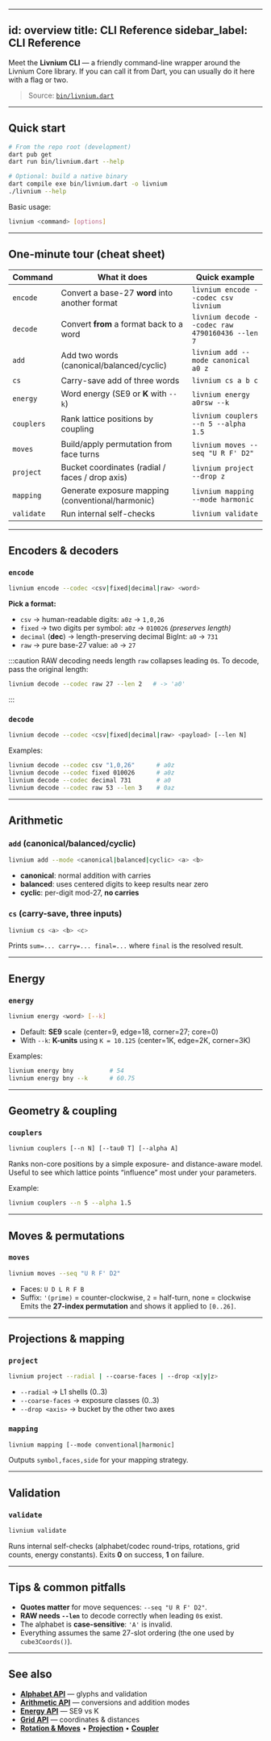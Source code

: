 
---
id: overview
title: CLI Reference
sidebar_label: CLI Reference
---

Meet the **Livnium CLI** — a friendly command-line wrapper around the Livnium Core library.
If you can call it from Dart, you can usually do it here with a flag or two.

> Source: [`bin/livnium.dart`](../../bin/livnium.dart)

---

## Quick start

```bash
# From the repo root (development)
dart pub get
dart run bin/livnium.dart --help

# Optional: build a native binary
dart compile exe bin/livnium.dart -o livnium
./livnium --help
````

Basic usage:

```bash
livnium <command> [options]
```

---

## One-minute tour (cheat sheet)

| Command    | What it does                                      | Quick example                                   |
| ---------- | ------------------------------------------------- | ----------------------------------------------- |
| `encode`   | Convert a base-27 **word** into another format    | `livnium encode --codec csv livnium`            |
| `decode`   | Convert **from** a format back to a word          | `livnium decode --codec raw 4790160436 --len 7` |
| `add`      | Add two words (canonical/balanced/cyclic)         | `livnium add --mode canonical a0 z`             |
| `cs`       | Carry-save add of three words                     | `livnium cs a b c`                              |
| `energy`   | Word energy (SE9 or **K** with `--k`)             | `livnium energy a0rsw --k`                      |
| `couplers` | Rank lattice positions by coupling                | `livnium couplers --n 5 --alpha 1.5`            |
| `moves`    | Build/apply permutation from face turns           | `livnium moves --seq "U R F' D2"`               |
| `project`  | Bucket coordinates (radial / faces / drop axis)   | `livnium project --drop z`                      |
| `mapping`  | Generate exposure mapping (conventional/harmonic) | `livnium mapping --mode harmonic`               |
| `validate` | Run internal self-checks                          | `livnium validate`                              |

---

## Encoders & decoders

### `encode`

```bash
livnium encode --codec <csv|fixed|decimal|raw> <word>
```

**Pick a format:**

* `csv` → human-readable digits: `a0z` → `1,0,26`
* `fixed` → two digits per symbol: `a0z` → `010026`  *(preserves length)*
* `decimal` (**dec**) → length-preserving decimal BigInt: `a0` → `731`
* `raw` → pure base-27 value: `a0` → `27`

\:::caution RAW decoding needs length
`raw` collapses leading `0`s. To decode, pass the original length:

```bash
livnium decode --codec raw 27 --len 2   # -> 'a0'
```

\:::

### `decode`

```bash
livnium decode --codec <csv|fixed|decimal|raw> <payload> [--len N]
```

Examples:

```bash
livnium decode --codec csv "1,0,26"      # a0z
livnium decode --codec fixed 010026      # a0z
livnium decode --codec decimal 731       # a0
livnium decode --codec raw 53 --len 3    # 0az
```

---

## Arithmetic

### `add` (canonical/balanced/cyclic)

```bash
livnium add --mode <canonical|balanced|cyclic> <a> <b>
```

* **canonical**: normal addition with carries
* **balanced**: uses centered digits to keep results near zero
* **cyclic**: per-digit mod-27, **no carries**

### `cs` (carry-save, three inputs)

```bash
livnium cs <a> <b> <c>
```

Prints `sum=... carry=... final=...` where `final` is the resolved result.

---

## Energy

### `energy`

```bash
livnium energy <word> [--k]
```

* Default: **SE9** scale (center=9, edge=18, corner=27; core=0)
* With `--k`: **K-units** using `K = 10.125` (center=1K, edge=2K, corner=3K)

Examples:

```bash
livnium energy bny          # 54
livnium energy bny --k      # 60.75
```

---

## Geometry & coupling

### `couplers`

```bash
livnium couplers [--n N] [--tau0 T] [--alpha A]
```

Ranks non-core positions by a simple exposure- and distance-aware model.
Useful to see which lattice points “influence” most under your parameters.

Example:

```bash
livnium couplers --n 5 --alpha 1.5
```

---

## Moves & permutations

### `moves`

```bash
livnium moves --seq "U R F' D2"
```

* Faces: `U D L R F B`
* Suffix: `'(prime)` = counter-clockwise, `2` = half-turn, none = clockwise
  Emits the **27-index permutation** and shows it applied to `[0..26]`.

---

## Projections & mapping

### `project`

```bash
livnium project --radial | --coarse-faces | --drop <x|y|z>
```

* `--radial` → L1 shells (0..3)
* `--coarse-faces` → exposure classes (0..3)
* `--drop <axis>` → bucket by the other two axes

### `mapping`

```bash
livnium mapping [--mode conventional|harmonic]
```

Outputs `symbol,faces,side` for your mapping strategy.

---

## Validation

### `validate`

```bash
livnium validate
```

Runs internal self-checks (alphabet/codec round-trips, rotations, grid counts, energy constants).
Exits **0** on success, **1** on failure.

---

## Tips & common pitfalls

* **Quotes matter** for move sequences: `--seq "U R F' D2"`.
* **RAW needs `--len`** to decode correctly when leading `0`s exist.
* The alphabet is **case-sensitive**: `'A'` is invalid.
* Everything assumes the same 27-slot ordering (the one used by `cube3Coords()`).

---

## See also

* **[Alphabet API](/api/alphabet)** — glyphs and validation
* **[Arithmetic API](/api/arith27)** — conversions and addition modes
* **[Energy API](/api/energy)** — SE9 vs K
* **[Grid API](/api/grid)** — coordinates & distances
* **[Rotation & Moves](/api/rotation-moves)** • **[Projection](/api/projection)** • **[Coupler](/api/coupler)**
```
